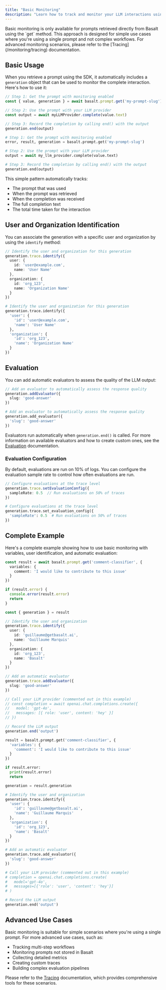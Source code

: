 ```yaml
---
title: "Basic Monitoring"
description: "Learn how to track and monitor your LLM interactions using the Basalt SDK."
---
```


<Info>
  Basic monitoring is only available for prompts retrieved directly from Basalt using the `get` method. This approach is designed for simple use cases where you're using a single prompt and not complex workflows. For advanced monitoring scenarios, please refer to the [Tracing](/monitoring/tracing) documentation.
</Info>

## Basic Usage

When you retrieve a prompt using the SDK, it automatically includes a `generation` object that can be used to monitor the complete interaction. Here's how to use it:

<CodeGroup>

```typescript TypeScript
// Step 1: Get the prompt with monitoring enabled
const { value, generation } = await basalt.prompt.get('my-prompt-slug')

// Step 2: Use the prompt with your LLM provider
const output = await myLLMProvider.complete(value.text)

// Step 3: Record the completion by calling end() with the output
generation.end(output)
```


```python Python
# Step 1: Get the prompt with monitoring enabled
error, result, generation = basalt.prompt.get('my-prompt-slug')

# Step 2: Use the prompt with your LLM provider
output = await my_llm_provider.complete(value.text)

# Step 3: Record the completion by calling end() with the output
generation.end(output)
```

</CodeGroup>

This simple pattern automatically tracks:

- The prompt that was used
- When the prompt was retrieved
- When the completion was received
- The full completion text
- The total time taken for the interaction

## User and Organization Identification

You can associate the generation with a specific user and organization by using the `identify` method:

<CodeGroup>

```typescript TypeScript
// Identify the user and organization for this generation
generation.trace.identify({
  user: {
    id: 'user@example.com',
    name: 'User Name'
  },
  organization: {
    id: 'org_123',
    name: 'Organization Name'
  }
})
```


```python Python
# Identify the user and organization for this generation
generation.trace.identify({
  'user': {
    'id': 'user@example.com',
    'name': 'User Name'
  },
  'organization': {
    'id': 'org_123',
    'name': 'Organization Name'
  }
})
```

</CodeGroup>

## Evaluation

You can add automatic evaluators to assess the quality of the LLM output:

<CodeGroup>

```typescript TypeScript
// Add an evaluator to automatically assess the response quality
generation.addEvaluator({
  slug: 'good-answer'
})
```


```python Python
# Add an evaluator to automatically assess the response quality
generation.add_evaluator({
  'slug': 'good-answer'
})
```

</CodeGroup>

Evaluators run automatically when `generation.end()` is called. For more information on available evaluators and how to create custom ones, see the [Evaluation](/monitoring/evaluation) documentation.

### Evaluation Configuration

By default, evaluations are run on 10% of logs. You can configure the evaluation sample rate to control how often evaluations are run.

<CodeGroup>

```typescript TypeScript
// Configure evaluations at the trace level
generation.trace.setEvaluationConfig({
  sampleRate: 0.5  // Run evaluations on 50% of traces
})
```


```python Python
# Configure evaluations at the trace level
generation.trace.set_evaluation_config({
  'sampleRate': 0.5  # Run evaluations on 50% of traces
})
```

</CodeGroup>

## Complete Example

Here's a complete example showing how to use basic monitoring with variables, user identification, and automatic evaluation:

<CodeGroup>

```typescript TypeScript
const result = await basalt.prompt.get('comment-classifier', {
  variables: {
    comment: 'I would like to contribute to this issue'
  }
})

if (result.error) {
  console.error(result.error)
  return
}

const { generation } = result

// Identify the user and organization
generation.trace.identify({
  user: {
    id: 'guillaume@getbasalt.ai',
    name: 'Guillaume Marquis'
  },
  organization: {
    id: 'org_123',
    name: 'Basalt'
  }
})

// Add an automatic evaluator
generation.trace.addEvaluator({
  slug: 'good-answer'
})

// Call your LLM provider (commented out in this example)
// const completion = await openai.chat.completions.create({
//   model: 'gpt-4o',
//   messages: [{ role: 'user', content: 'hey' }]
// })

// Record the LLM output
generation.end('output')
```


```python Python
result = basalt.prompt.get('comment-classifier', {
  'variables': {
    'comment': 'I would like to contribute to this issue'
  }
})

if result.error:
  print(result.error)
  return

generation = result.generation

# Identify the user and organization
generation.trace.identify({
  'user': {
    'id': 'guillaume@getbasalt.ai',
    'name': 'Guillaume Marquis'
  },
  'organization': {
    'id': 'org_123',
    'name': 'Basalt'
  }
})

# Add an automatic evaluator
generation.trace.add_evaluator({
  'slug': 'good-answer'
})

# Call your LLM provider (commented out in this example)
# completion = openai.chat.completions.create(
#   model='gpt-4o',
#   messages=[{'role': 'user', 'content': 'hey'}]
# )

# Record the LLM output
generation.end('output')
```

</CodeGroup>

## Advanced Use Cases

Basic monitoring is suitable for simple scenarios where you're using a single prompt. For more advanced use cases, such as:

- Tracking multi-step workflows
- Monitoring prompts not stored in Basalt
- Collecting detailed metrics
- Creating custom traces
- Building complex evaluation pipelines

Please refer to the [Tracing](/monitoring/tracing) documentation, which provides comprehensive tools for these scenarios.